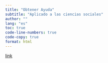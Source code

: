 ```yaml
---
title: "Obtener Ayuda"
subtitle: "Aplicado a las ciencias sociales"
author: ""
lang: "es"
toc: true
code-line-numbers: true
code-copy: true
format: html
---
```


[link](ggoog.eomc)